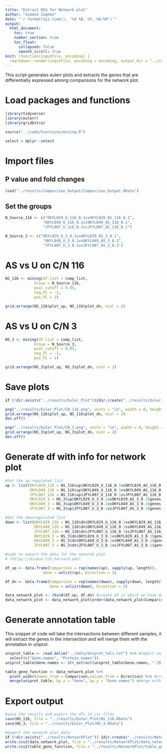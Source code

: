 ```yaml
---
title: "Extract DEG for Network plot"
author: "Simone Zaghen"
date: "`r format(Sys.time(), '%d %B, %Y, %H:%M')`"
output: 
  html_document: 
    toc: true
    number_section: true
    toc_float: 
      collapsed: false
      smooth_scroll: true
knit: (function(inputFile, encoding) {
  rmarkdown::render(inputFile, encoding = encoding, output_dir = "../results/Reports") })
---
```


This script generates eulerr plots and extracts the genes that are differentially expressed among comparisons for the network plot. 

# Load packages and functions

```r
library(tidyverse)
library(eulerr)
library(gridExtra)

source("../code/Functions/mining.R")

select = dplyr::select

```

# Import files

## P value and fold changes

```r
load("../results/Comparison_Output/Comparison_Output.RData")

```

## Set the groups 

```r

N_Source_116 <- c("OKYL029_U_116_0.1vsOKYL029_AS_116_0.1",
                 "OKYL049_U_116_0.1vsOKYL049_AS_116_0.1",
                 "JFYL007_U_116_0.1vsJFYL007_AS_116_0.1")

N_Source_3 <- c("OKYL029_U_3_0.1vsOKYL029_AS_3_0.1",
                 "OKYL049_U_3_0.1vsOKYL049_AS_3_0.1",
                 "JFYL007_U_3_0.1vsJFYL007_AS_3_0.1")

```

# AS vs U on C/N 116

```r
NS_116 <- mining(df.list = comp_list,
             Group = N_Source_116,
             pval_cutoff = 0.05,
             neg_FC = -1,
             pos_FC = 1)

grid.arrange(NS_116$plot_up, NS_116$plot_dn, ncol = 2)

```

# AS vs U on C/N 3

```r
NS_3 <- mining(df.list = comp_list,
             Group = N_Source_3,
             pval_cutoff = 0.05,
             neg_FC = -1,
             pos_FC = 1)

grid.arrange(NS_3$plot_up, NS_3$plot_dn, ncol = 2)

```

# Save plots

```r
if (!dir.exists("../results/Euler_Plot")){dir.create("../results/Euler_Plot")}

png("../results/Euler_Plot/CN_116.png", units = "in", width = 8, height = 4, res = 300)
grid.arrange(NS_116$plot_up, NS_116$plot_dn, ncol = 2)
dev.off()

png("../results/Euler_Plot/CN_3.png", units = "in", width = 8, height = 4, res = 300)
grid.arrange(NS_3$plot_up, NS_3$plot_dn, ncol = 2)
dev.off()

```

# Generate df with info for network plot

```r
#Set the up-regulated list
up <- list(OKYL029_116 = NS_116$up$OKYL029_U_116_0.1vsOKYL029_AS_116_0.1$genes,
           OKYL049_116 = NS_116$up$OKYL049_U_116_0.1vsOKYL049_AS_116_0.1$genes,
           JFYL007_116 = NS_116$up$JFYL007_U_116_0.1vsJFYL007_AS_116_0.1$genes,
           OKYL029_3 = NS_3$up$OKYL029_U_3_0.1vsOKYL029_AS_3_0.1$genes,
           OKYL049_3 = NS_3$up$OKYL049_U_3_0.1vsOKYL049_AS_3_0.1$genes,
           JFYL007_3 = NS_3$up$JFYL007_U_3_0.1vsJFYL007_AS_3_0.1$genes)

#Set the downregulated list
down <- list(OKYL029_116 = NS_116$dn$OKYL029_U_116_0.1vsOKYL029_AS_116_0.1$genes,
             OKYL049_116 = NS_116$dn$OKYL049_U_116_0.1vsOKYL049_AS_116_0.1$genes,
             JFYL007_116 = NS_116$dn$JFYL007_U_116_0.1vsJFYL007_AS_116_0.1$genes,
             OKYL029_3 = NS_3$dn$OKYL029_U_3_0.1vsOKYL029_AS_3_0.1$genes,
             OKYL049_3 = NS_3$dn$OKYL049_U_3_0.1vsOKYL049_AS_3_0.1$genes,
             JFYL007_3 = NS_3$dn$JFYL007_U_3_0.1vsJFYL007_AS_3_0.1$genes)

#code to export the data for the netwrok plot
# (https://divenn.tch.harvard.edu)

df_up <- data.frame(Comparison = rep(names(up), sapply(up, length)),
                 Gene = unlist(up), Direction = 1)

df_dn <- data.frame(Comparison = rep(names(down), sapply(down, length)),
                    Gene = unlist(down), Direction = 2)

data_network_plot <- rbind(df_up, df_dn) #create df in which we have data for network plot
data_network_plot <- data_network_plot[order(data_network_plot$Comparison),] #create df in which we have data for network plot

```

# Generate annotation table

This snippet of code will take the intersections between different samples, it will extract the genes in the intersection and will merge them with the annotation in uniprot. 

```r
uniprot_table <- read.delim("../data/Uniprot_Yali.txt") %>% #import uniprot table for yali genes
  select(c("Gene.names", "Protein.names"))
uniprot_table$Gene.names <- str_extract(uniprot_table$Gene.names, ".{0,0}YALI1_.{0,7}") #only keep YALI1_ gene names

table_gene_function <- data_network_plot %>% 
  pivot_wider(names_from = Comparison,values_from = Direction) %>% #create a df to check intersections
  merge(uniprot_table, by.x = "Gene", by.y = "Gene.names") #merge with uniprot information 

```

# Export output

```r
#save the results and export the dfs in csv files
save(NS_116, file = "../results/Euler_Plot/NS_116.RData")
save(NS_3, file = "../results/Euler_Plot/NS_3.RData")

#export the network plot data
if (!dir.exists("../results/NetworkPlot")) {dir.create("../results/NetworkPlot")}
write.csv2(data_network_plot, file = "../results/NetworkPlot/data_network_plot.csv", row.names = F)
write.csv2(table_gene_function, file = "../results/NetworkPlot/table_gene_function.csv", row.names = F)

```

